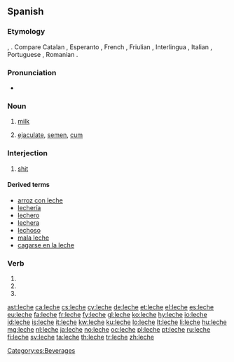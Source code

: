 {{also|lèche}}
==Spanish==

===Etymology===
{{etyl|la|es}} {{term|lac||lang=la}}, {{term|lactis||lang=la}}. Compare Catalan {{term|llet||lang=ca}}, Esperanto {{term|lakto||lang=eo}}, French {{term|lait||lang=fr}}, Friulian {{term|lat|}}, Interlingua {{term|lacte|}}, Italian {{term|latte|lang=it}}, Portuguese {{term|leite||lang=pt}}, Romanian {{term|lapte||lang=ro}}.

===Pronunciation===
* {{IPA|[ˈle̞tʃe̞]|lang=es}}

===Noun===
{{es-noun|f|-|pl=leches}}

# [[milk]]
# {{context|vulgar|Spain|lang=es}} [[ejaculate]], [[semen]], [[cum]]

===Interjection===
{{infl|es|interjection}}

# {{context|vulgar|Spain|lang=es}} [[shit]]

====Derived terms====
* [[arroz con leche]]
* [[lechería]] {{f}}
* [[lechero]] {{m}}
* [[lechera]] {{f}}
* [[lechoso]]
* [[mala leche]]
* [[cagarse en la leche]]

===Verb===
{{es-verb-form|lechar}}
 
# {{es-verb form of|ending=ar|mood=subjunctive|tense=present|pers=1|number=singular|[[lechar]]}}
# {{es-verb form of|ending=ar|mood=subjunctive|tense=present|pers=2|formal=yes|number=singular|[[lechar]]}}
# {{es-verb form of|ending=ar|mood=subjunctive|tense=present|pers=3|number=singular|[[lechar]]}}

[[Category:es:Beverages]]

[[ast:leche]]
[[ca:leche]]
[[cs:leche]]
[[cy:leche]]
[[de:leche]]
[[et:leche]]
[[el:leche]]
[[es:leche]]
[[eu:leche]]
[[fa:leche]]
[[fr:leche]]
[[fy:leche]]
[[gl:leche]]
[[ko:leche]]
[[hy:leche]]
[[io:leche]]
[[id:leche]]
[[is:leche]]
[[it:leche]]
[[kw:leche]]
[[ku:leche]]
[[lo:leche]]
[[lt:leche]]
[[li:leche]]
[[hu:leche]]
[[mg:leche]]
[[nl:leche]]
[[ja:leche]]
[[no:leche]]
[[oc:leche]]
[[pl:leche]]
[[pt:leche]]
[[ru:leche]]
[[fi:leche]]
[[sv:leche]]
[[ta:leche]]
[[th:leche]]
[[tr:leche]]
[[zh:leche]]